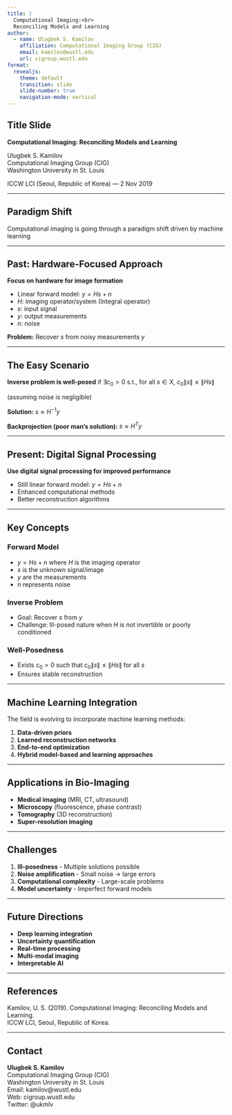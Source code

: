 ```yaml
---
title: |
  Computational Imaging:<br>
  Reconciling Models and Learning
author:
  - name: Ulugbek S. Kamilov
    affiliation: Computational Imaging Group (CIG)
    email: kamilov@wustl.edu
    url: cigroup.wustl.edu
format:
  revealjs:
    theme: default
    transition: slide
    slide-number: true
    navigation-mode: vertical
---
```


## Title Slide

**Computational Imaging: Reconciling Models and Learning**

Ulugbek S. Kamilov  
Computational Imaging Group (CIG)  
Washington University in St. Louis

ICCW LCI (Seoul, Republic of Korea) — 2 Nov 2019

---

## Paradigm Shift

Computational imaging is going through a paradigm shift driven by machine learning

---

## Past: Hardware-Focused Approach

**Focus on hardware for image formation**

- Linear forward model: $y = Hs + n$
- $H$: imaging operator/system (Integral operator)
- $s$: input signal
- $y$: output measurements
- $n$: noise

**Problem:** Recover $s$ from noisy measurements $y$

---

## The Easy Scenario

**Inverse problem is well-posed** if $\exists c_0 > 0$ s.t., for all $s \in X$, $c_0 \|s\| \leq \|Hs\|$

(assuming noise is negligible)

**Solution:** $s \approx H^{-1}y$

**Backprojection (poor man's solution):** $s \approx H^T y$

---

## Present: Digital Signal Processing

**Use digital signal processing for improved performance**

- Still linear forward model: $y = Hs + n$
- Enhanced computational methods
- Better reconstruction algorithms

---

## Key Concepts

### Forward Model
- $y = Hs + n$ where $H$ is the imaging operator
- $s$ is the unknown signal/image
- $y$ are the measurements
- $n$ represents noise

### Inverse Problem
- Goal: Recover $s$ from $y$
- Challenge: Ill-posed nature when $H$ is not invertible or poorly conditioned

### Well-Posedness
- Exists $c_0 > 0$ such that $c_0 \|s\| \leq \|Hs\|$ for all $s$
- Ensures stable reconstruction

---

## Machine Learning Integration

The field is evolving to incorporate machine learning methods:

1. **Data-driven priors**
2. **Learned reconstruction networks**
3. **End-to-end optimization**
4. **Hybrid model-based and learning approaches**

---

## Applications in Bio-Imaging

- **Medical imaging** (MRI, CT, ultrasound)
- **Microscopy** (fluorescence, phase contrast)
- **Tomography** (3D reconstruction)
- **Super-resolution imaging**

---

## Challenges

1. **Ill-posedness** - Multiple solutions possible
2. **Noise amplification** - Small noise → large errors
3. **Computational complexity** - Large-scale problems
4. **Model uncertainty** - Imperfect forward models

---

## Future Directions

- **Deep learning integration**
- **Uncertainty quantification**
- **Real-time processing**
- **Multi-modal imaging**
- **Interpretable AI**

---

## References

Kamilov, U. S. (2019). Computational Imaging: Reconciling Models and Learning.  
ICCW LCI, Seoul, Republic of Korea.

---

## Contact

**Ulugbek S. Kamilov**  
Computational Imaging Group (CIG)  
Washington University in St. Louis  
Email: kamilov@wustl.edu  
Web: cigroup.wustl.edu  
Twitter: @ukmlv 